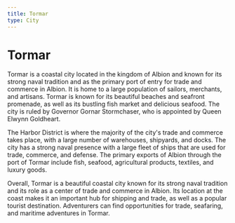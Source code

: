 ```yaml
---
title: Tormar
type: City
---
```


# Tormar

Tormar is a coastal city located in the kingdom of Albion and known for its strong naval tradition and as the primary port of entry for trade and commerce in Albion. It is home to a large population of sailors, merchants, and artisans. Tormar is known for its beautiful beaches and seafront promenade, as well as its bustling fish market and delicious seafood. The city is ruled by Governor Gornar Stormchaser, who is appointed by Queen Elwynn Goldheart.

The Harbor District is where the majority of the city's trade and commerce takes place, with a large number of warehouses, shipyards, and docks. The city has a strong naval presence with a large fleet of ships that are used for trade, commerce, and defense. The primary exports of Albion through the port of Tormar include fish, seafood, agricultural products, textiles, and luxury goods.

Overall, Tormar is a beautiful coastal city known for its strong naval tradition and its role as a center of trade and commerce in Albion. Its location at the coast makes it an important hub for shipping and trade, as well as a popular tourist destination. Adventurers can find opportunities for trade, seafaring, and maritime adventures in Tormar.

